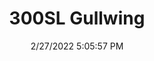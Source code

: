 ---
width: 2000
height: 1333
title: 300SL Gullwing
description: Black Gullwing owned by Bruce Meyer
date: 2/27/2022 5:05:57 PM
cameraMake: Sony
cameraModel: ILCE-7M3
lens: FE 35mm F1.4 GM
settingsfStop: f/1.4
settingsISO: ISO 640
settingsShutter: 1/40
settingsFocalLength: 35 mm
---